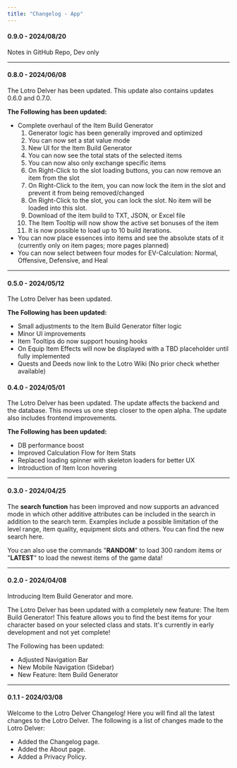 ```yaml
---
title: "Changelog - App"
---
```

#### 0.9.0 - 2024/08/20
Notes in GitHub Repo, Dev only

---

#### 0.8.0 - 2024/06/08
The Lotro Delver has been updated. This update also contains updates 0.6.0 and 0.7.0.

**The Following has been updated:**
- Complete overhaul of the Item Build Generator
    1. Generator logic has been generally improved and optimized
    2. You can now set a stat value mode
    3. New UI for the Item Build Generator
    4. You can now see the total stats of the selected items
    5. You can now also only exchange specific items
    6. On Right-Click to the slot loading buttons, you can now remove an item from the slot
    7. On Right-Click to the item, you can now lock the item in the slot and prevent it from being removed/changed
    8. On Right-Click to the slot, you can lock the slot. No item will be loaded into this slot.
    9. Download of the item build to TXT, JSON, or Excel file
    10. The Item Tooltip will now show the active set bonuses of the item
    11. It is now possible to load up to 10 build iterations.
- You can now place essences into items and see the absolute stats of it (currently only on item pages; more pages planned)
- You can now select between four modes for EV-Calculation: Normal, Offensive, Defensive, and Heal

---

#### 0.5.0 - 2024/05/12
The Lotro Delver has been updated.

**The Following has been updated:**
- Small adjustments to the Item Build Generator filter logic
- Minor UI improvements
- Item Tooltips do now support housing hooks
- On Equip Item Effects will now be displayed with a TBD placeholder until fully implemented
- Quests and Deeds now link to the Lotro Wiki (No prior check whether available)

#### 0.4.0 - 2024/05/01
The Lotro Delver has been updated. The update affects the backend and the database. This moves us one step closer to the open alpha. The update also includes frontend improvements.

**The Following has been updated:**
- DB performance boost
- Improved Calculation Flow for Item Stats
- Replaced loading spinner with skeleton loaders for better UX
- Introduction of Item Icon hovering

---

#### 0.3.0 - 2024/04/25
The **search function** has been improved and now supports an advanced mode in which other additive attributes can be included in the search in addition to the search term. Examples include a possible limitation of the level range, item quality, equipment slots and others. You can find the new search here.

You can also use the commands "**RANDOM**" to load 300 random items or "**LATEST**" to load the newest items of the game data!

---

#### 0.2.0 - 2024/04/08
Introducing Item Build Generator and more.

The Lotro Delver has been updated with a completely new feature: The Item Build Generator! This feature allows you to find the best items for your character based on your selected class and stats. It's currently in early development and not yet complete!

The Following has been updated:
- Adjusted Navigation Bar
- New Mobile Navigation (Sidebar)
- New Feature: Item Build Generator

---

#### 0.1.1 - 2024/03/08
Welcome to the Lotro Delver Changelog! Here you will find all the latest changes to the Lotro Delver. The following is a list of changes made to the Lotro Delver:

- Added the Changelog page.
- Added the About page.
- Added a Privacy Policy.
